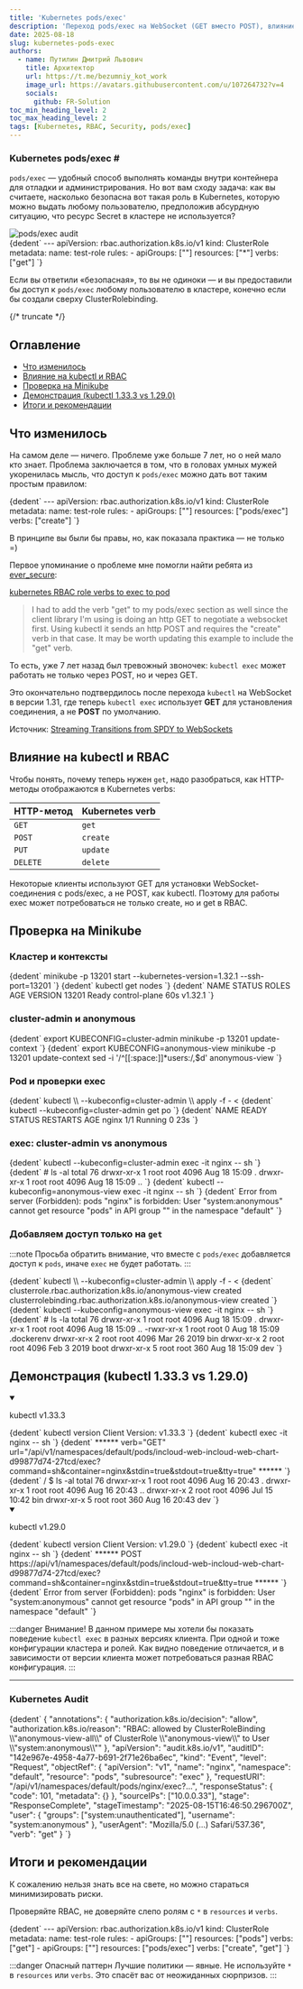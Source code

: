 ```yaml
---
title: 'Kubernetes pods/exec'
description: 'Переход pods/exec на WebSocket (GET вместо POST), влияние на RBAC и риски разрешений в Kubernetes.'
date: 2025-08-18
slug: kubernetes-pods-exec
authors:
  - name: Путилин Дмитрий Львович
    title: Архитектор
    url: https://t.me/bezumniy_kot_work
    image_url: https://avatars.githubusercontent.com/u/107264732?v=4
    socials:
      github: FR-Solution
toc_min_heading_level: 2
toc_max_heading_level: 2
tags: [Kubernetes, RBAC, Security, pods/exec]
---
```



<h3> Kubernetes pods/exec <span style={{ color: '#1cc5ac' }}>#</span> </h3>


<div style={{ display: 'flex', flexWrap: 'wrap', alignItems: 'flex-start', justifyContent: 'space-between', gap: '30px', marginTop: '1.5rem' }}>
  <div style={{ flex: '1 1 58%', minWidth: '280px', maxWidth: '620px' }}>
    <p>
      <code>pods/exec</code> — удобный способ выполнять команды внутри контейнера для отладки и администрирования.
      Но вот вам сходу задача: как вы считаете, насколько безопасна вот такая роль в Kubernetes, которую можно выдать любому пользователю, предположив абсурдную ситуацию, что ресурс Secret в кластере не используется?
    </p>
  </div>
  <div style={{ flex: '1 1 35%', minWidth: '200px', textAlign: 'center', marginTop: '-7rem' }}>
    <img
      src={`${getBasePrefix()}img/blog/pod-exec-promo.png`}
      alt="pods/exec audit"
      style={{
        width: '100%',
        maxWidth: '330px',
        filter: 'drop-shadow(0 0 30px rgba(196, 202, 255, 0.2))',
        transition: 'transform 0.3s ease-in-out',
      }}
    />
  </div>
</div>

<CodeBlock language="bash">
  {dedent`
    ---
    apiVersion: rbac.authorization.k8s.io/v1
    kind: ClusterRole
    metadata:
      name: test-role
    rules:
      - apiGroups: [""]
        resources: ["*"]
        verbs: ["get"]
  `}
</CodeBlock>

<p>
  Если вы ответили «безопасная», то вы не одиноки — и вы предоставили бы доступ к <code>pods/exec</code> любому пользователю в кластере, конечно если бы создали сверху ClusterRolebinding.
</p>

{/* truncate */}

## Оглавление

- [Что изменилось](#что-изменилось)
- [Влияние на kubectl и RBAC](#влияние-на-kubectl-и-rbac)
- [Проверка на Minikube](#проверка-на-minikube)
- [Демонстрация (kubectl 1.33.3 vs 1.29.0)](#демонстрация-kubectl-1333-vs-1290)
- [Итоги и рекомендации](#итоги-и-рекомендации)

## Что изменилось

На самом деле — ничего. Проблеме уже больше 7 лет, но о ней мало кто знает. Проблема заключается в том, что в головах умных мужей укоренилась мысль, что доступ к <code>pods/exec</code> можно дать вот таким простым правилом:

<CodeBlock language="bash">
  {dedent`
    ---
    apiVersion: rbac.authorization.k8s.io/v1
    kind: ClusterRole
    metadata:
      name: test-role
    rules:
      - apiGroups: [""]
        resources: ["pods/exec"]
        verbs: ["create"]
  `}
</CodeBlock>

В принципе вы были бы правы, но, как показала практика — не только =)

Первое упоминание о проблеме мне помогли найти ребята из [ever_secure](https://t.me/ever_secure):

[kubernetes RBAC role verbs to exec to pod](https://stackoverflow.com/questions/48118125/kubernetes-rbac-role-verbs-to-exec-to-pod)

> I had to add the verb "get" to my pods/exec section as well since the client library I'm using is doing an http GET to negotiate a websocket first.
> Using kubectl it sends an http POST and requires the "create" verb in that case.
> It may be worth updating this example to include the "get" verb.

То есть, уже 7 лет назад был тревожный звоночек: `kubectl exec` может работать не только через POST, но и через GET.

Это окончательно подтвердилось после перехода `kubectl` на WebSocket в версии 1.31, где теперь `kubectl exec` использует **GET** для установления соединения, а не **POST** по умолчанию.

Источник: [Streaming Transitions from SPDY to WebSockets](https://kubernetes.io/blog/2024/08/20/websockets-transition/)

## Влияние на kubectl и RBAC

Чтобы понять, почему теперь нужен `get`, надо разобраться, как HTTP-методы отображаются в Kubernetes verbs:

<table>
  <thead>
    <tr>
      <th>HTTP-метод</th>
      <th>Kubernetes verb</th>
    </tr>
  </thead>
  <tbody>
    <tr>
      <td><code>GET</code></td>
      <td><code>get</code></td>
    </tr>
    <tr>
      <td><code>POST</code></td>
      <td><code>create</code></td>
    </tr>
    <tr>
      <td><code>PUT</code></td>
      <td><code>update</code></td>
    </tr>
    <tr>
      <td><code>DELETE</code></td>
      <td><code>delete</code></td>
    </tr>
  </tbody>
</table>

Некоторые клиенты используют GET для установки WebSocket-соединения с pods/exec, а не POST, как kubectl. Поэтому для работы exec может потребоваться не только create, но и get в RBAC.

## Проверка на Minikube

### Кластер и контексты

<CodeBlock language="bash">
  {dedent`
    minikube -p 13201 start --kubernetes-version=1.32.1 --ssh-port=13201
  `}
</CodeBlock>

<CodeBlock language="bash">
  {dedent`
    kubectl get nodes
  `}
</CodeBlock>

<CodeBlock language="bash">
  {dedent`
    NAME     STATUS   ROLES           AGE   VERSION
    13201    Ready    control-plane   60s   v1.32.1
  `}
</CodeBlock>

### cluster-admin и anonymous

<CodeBlock language="bash">
  {dedent`
    export KUBECONFIG=cluster-admin
    minikube -p 13201 update-context
  `}
</CodeBlock>

<CodeBlock language="bash">
  {dedent`
    export KUBECONFIG=anonymous-view
    minikube -p 13201 update-context
    sed -i '/^[[:space:]]*users:/,$d' anonymous-view
  `}
</CodeBlock>

### Pod и проверки exec

<CodeBlock language="bash">
  {dedent`
    kubectl \\
      --kubeconfig=cluster-admin \\
      apply -f - <<EOF
    ---
    apiVersion: v1
    kind: Pod
    metadata:
      name: nginx
    spec:
      containers:
      - name: nginx
        image: nginx:1.14.2
        ports:
        - containerPort: 80
    EOF
  `}
</CodeBlock>

<CodeBlock language="bash">
  {dedent`
    kubectl --kubeconfig=cluster-admin get po
  `}
</CodeBlock>

<CodeBlock language="bash">
  {dedent`
    NAME    READY   STATUS    RESTARTS   AGE
    nginx   1/1     Running   0          23s
  `}
</CodeBlock>

### exec: cluster-admin vs anonymous

<CodeBlock language="bash">
  {dedent`
    kubectl --kubeconfig=cluster-admin exec -it nginx -- sh
  `}
</CodeBlock>

<CodeBlock language="bash">
  {dedent`
    # ls -al
    total 76
    drwxr-xr-x 1 root root 4096 Aug 18 15:09 .
    drwxr-xr-x 1 root root 4096 Aug 18 15:09 ..
  `}
</CodeBlock>

<CodeBlock language="bash">
  {dedent`
    kubectl --kubeconfig=anonymous-view exec -it nginx -- sh
  `}
</CodeBlock>

<CodeBlock language="bash">
  {dedent`
    Error from server (Forbidden): pods "nginx" is forbidden: User "system:anonymous" cannot get resource "pods" in API group "" in the namespace "default"
  `}
</CodeBlock>

### Добавляем доступ только на <code>get</code>

:::note
Просьба обратить внимание, что вместе с `pods/exec` добавляется доступ к `pods`, иначе `exec` не будет работать.
:::

<CodeBlock language="bash">
  {dedent`
    kubectl \\
      --kubeconfig=cluster-admin \\
      apply -f - <<EOF
    ---
    apiVersion: rbac.authorization.k8s.io/v1
    kind: ClusterRole
    metadata:
      name: anonymous-view
    rules:
      - apiGroups: [""]
        resources:
          - pods
          - pods/exec
        verbs: ["get"]
    ---
    apiVersion: rbac.authorization.k8s.io/v1
    kind: ClusterRoleBinding
    metadata:
      name: anonymous-view
    roleRef:
      apiGroup: rbac.authorization.k8s.io
      kind: ClusterRole
      name: anonymous-view
    subjects:
      - kind: User
        name: system:anonymous
        apiGroup: rbac.authorization.k8s.io
    EOF
  `}
</CodeBlock>

<CodeBlock language="bash">
  {dedent`
    clusterrole.rbac.authorization.k8s.io/anonymous-view created
    clusterrolebinding.rbac.authorization.k8s.io/anonymous-view created
  `}
</CodeBlock>

<CodeBlock language="bash">
  {dedent`
    kubectl --kubeconfig=anonymous-view exec -it nginx -- sh
  `}
</CodeBlock>

<CodeBlock language="bash">
  {dedent`
    # ls -la
    total 76
    drwxr-xr-x 1 root root 4096 Aug 18 15:09 .
    drwxr-xr-x 1 root root 4096 Aug 18 15:09 ..
    -rwxr-xr-x 1 root root    0 Aug 18 15:09 .dockerenv
    drwxr-xr-x 2 root root 4096 Mar 26 2019 bin
    drwxr-xr-x 2 root root 4096 Feb  3 2019 boot
    drwxr-xr-x 5 root root  360 Aug 18 15:09 dev
  `}
</CodeBlock>

## Демонстрация (kubectl 1.33.3 vs 1.29.0)

<details open>
<summary>
  <div style={{ display: 'flex', justifyContent: 'space-between', flexWrap: 'wrap' }}>
    <p style={{ marginBottom: 0 }}>kubectl v1.33.3</p>
  </div>
</summary>

<CodeBlock language="bash">
  {dedent`
    kubectl version
    Client Version: v1.33.3
  `}
</CodeBlock>

<CodeBlock language="bash">
  {dedent`
    kubectl exec -it nginx -- sh
  `}
</CodeBlock>

<CodeBlock language="bash">
  {dedent`
    ****** verb="GET" url="/api/v1/namespaces/default/pods/incloud-web-incloud-web-chart-d99877d74-27tcd/exec?command=sh&container=nginx&stdin=true&stdout=true&tty=true" ******
  `}
</CodeBlock>

<CodeBlock language="bash">
  {dedent`
    / $ ls -al
    total 76
    drwxr-xr-x 1 root root 4096 Aug 16 20:43 .
    drwxr-xr-x 1 root root 4096 Aug 16 20:43 ..
    drwxr-xr-x 2 root root 4096 Jul 15 10:42 bin
    drwxr-xr-x 5 root root  360 Aug 16 20:43 dev
  `}
</CodeBlock>
</details>

<details open>
<summary>
  <div style={{ display: 'flex', justifyContent: 'space-between', flexWrap: 'wrap' }}>
    <p style={{ marginBottom: 0 }}>kubectl v1.29.0</p>
  </div>
</summary>

<CodeBlock language="bash">
  {dedent`
    kubectl version
    Client Version: v1.29.0
  `}
</CodeBlock>

<CodeBlock language="bash">
  {dedent`
    kubectl exec -it nginx -- sh
  `}
</CodeBlock>

<CodeBlock language="bash">
  {dedent`
    ****** POST https://api/v1/namespaces/default/pods/incloud-web-incloud-web-chart-d99877d74-27tcd/exec?command=sh&container=nginx&stdin=true&stdout=true&tty=true ******
  `}
</CodeBlock>

<CodeBlock language="bash">
  {dedent`
    Error from server (Forbidden): pods "nginx" is forbidden:
    User "system:anonymous" cannot get resource "pods" in API group "" in the namespace "default"
  `}
</CodeBlock>
</details>

:::danger Внимание!
В данном примере мы хотели бы показать поведение `kubectl exec` в разных версиях клиента. При одной и тоже конфигурации кластера и ролей. Как видно поведение отличается, и в зависимости от версии клиента может потребоваться разная RBAC конфигурация.
:::

---
<h3>Kubernetes Audit</h3>

<CodeBlock language="bash">
  {dedent`
    {
      "annotations": {
        "authorization.k8s.io/decision": "allow",
        "authorization.k8s.io/reason": "RBAC: allowed by ClusterRoleBinding \\"anonymous-view-all\\" of ClusterRole \\"anonymous-view\\" to User \\"system:anonymous\\""
      },
      "apiVersion": "audit.k8s.io/v1",
      "auditID": "142e967e-4958-4a77-b691-2f71e26ba6ec",
      "kind": "Event",
      "level": "Request",
      "objectRef": {
        "apiVersion": "v1",
        "name": "nginx",
        "namespace": "default",
        "resource": "pods",
        "subresource": "exec"
      },
      "requestURI": "/api/v1/namespaces/default/pods/nginx/exec?...",
      "responseStatus": {
        "code": 101,
        "metadata": {}
      },
      "sourceIPs": ["10.0.0.33"],
      "stage": "ResponseComplete",
      "stageTimestamp": "2025-08-15T16:46:50.296700Z",
      "user": {
        "groups": ["system:unauthenticated"],
        "username": "system:anonymous"
      },
      "userAgent": "Mozilla/5.0 (...) Safari/537.36",
      "verb": "get"
    }
  `}
</CodeBlock>

## Итоги и рекомендации
К сожалению нельзя знать все на свете, но можно стараться минимизировать риски.

Проверяйте RBAC, не доверяйте слепо ролям с `*` в `resources` и `verbs`.

<CodeBlock language="bash">
  {dedent`
    ---
    apiVersion: rbac.authorization.k8s.io/v1
    kind: ClusterRole
    metadata:
      name: test-role
    rules:
      - apiGroups: [""]
        resources: ["pods"]
        verbs: ["get"]
      - apiGroups: [""]
        resources: ["pods/exec"]
        verbs: ["create", "get"]
  `}
</CodeBlock>

:::danger Опасный паттерн
Лучшие политики — явные. Не используйте `*` в `resources` или `verbs`. Это спасёт вас от неожиданных сюрпризов.
:::
